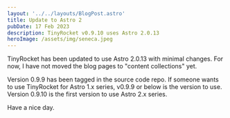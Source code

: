 ```yaml
---
layout: '../../layouts/BlogPost.astro'
title: Update to Astro 2
pubDate: 17 Feb 2023
description: TinyRocket v0.9.10 uses Astro 2.0.13
heroImage: /assets/img/seneca.jpeg
---
```


TinyRocket has been updated to use Astro 2.0.13 with minimal changes.
For now, I have not moved the blog pages to "content collections" yet.

Version 0.9.9 has been tagged in the source code repo. If someone wants
to use TinyRocket for Astro 1.x series, v0.9.9 or below is the version to
use. Version 0.9.10 is the first version to use Astro 2.x series.

Have a nice day.
